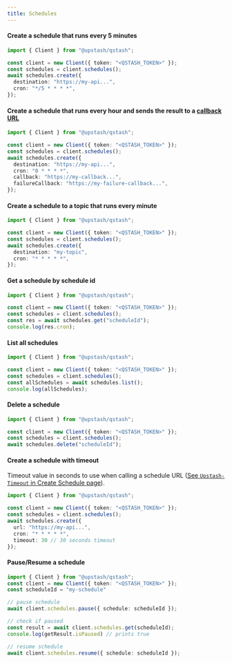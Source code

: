 ---
title: Schedules
---

#### Create a schedule that runs every 5 minutes

```typescript
import { Client } from "@upstash/qstash";

const client = new Client({ token: "<QSTASH_TOKEN>" });
const schedules = client.schedules();
await schedules.create({
  destination: "https://my-api...",
  cron: "*/5 * * * *",
});
```

#### Create a schedule that runs every hour and sends the result to a [callback URL](/qstash/features/callbacks)

```typescript
import { Client } from "@upstash/qstash";

const client = new Client({ token: "<QSTASH_TOKEN>" });
const schedules = client.schedules();
await schedules.create({
  destination: "https://my-api...",
  cron: "0 * * * *",
  callback: "https://my-callback...",
  failureCallback: "https://my-failure-callback...",
});
```

#### Create a schedule to a topic that runs every minute

```typescript
import { Client } from "@upstash/qstash";

const client = new Client({ token: "<QSTASH_TOKEN>" });
const schedules = client.schedules();
await schedules.create({
  destination: "my-topic",
  cron: "* * * * *",
});
```

#### Get a schedule by schedule id

```typescript
import { Client } from "@upstash/qstash";

const client = new Client({ token: "<QSTASH_TOKEN>" });
const schedules = client.schedules();
const res = await schedules.get("scheduleId");
console.log(res.cron);
```

#### List all schedules

```typescript
import { Client } from "@upstash/qstash";

const client = new Client({ token: "<QSTASH_TOKEN>" });
const schedules = client.schedules();
const allSchedules = await schedules.list();
console.log(allSchedules);
```

#### Delete a schedule

```typescript
import { Client } from "@upstash/qstash";

const client = new Client({ token: "<QSTASH_TOKEN>" });
const schedules = client.schedules();
await schedules.delete("scheduleId");
```

#### Create a schedule with timeout

Timeout value in seconds to use when calling a schedule URL ([See `Upstash-Timeout` in Create Schedule page](/qstash/api/schedules/create)).

```typescript
import { Client } from "@upstash/qstash";

const client = new Client({ token: "<QSTASH_TOKEN>" });
const schedules = client.schedules();
await schedules.create({
  url: "https://my-api...",
  cron: "* * * * *",
  timeout: 30 // 30 seconds timeout
});
```

#### Pause/Resume a schedule

```typescript
import { Client } from "@upstash/qstash";
const client = new Client({ token: "<QSTASH_TOKEN>" });
const scheduleId = "my-schedule"

// pause schedule
await client.schedules.pause({ schedule: scheduleId });

// check if paused
const result = await client.schedules.get(scheduleId);
console.log(getResult.isPaused) // prints true

// resume schedule
await client.schedules.resume({ schedule: scheduleId });
```
